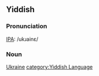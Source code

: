 ==Yiddish==
===Pronunciation===
[[w:IPA|IPA]]: /ukɹainɛ/
===Noun===
[[Ukraine]]
[[category:Yiddish Language]]